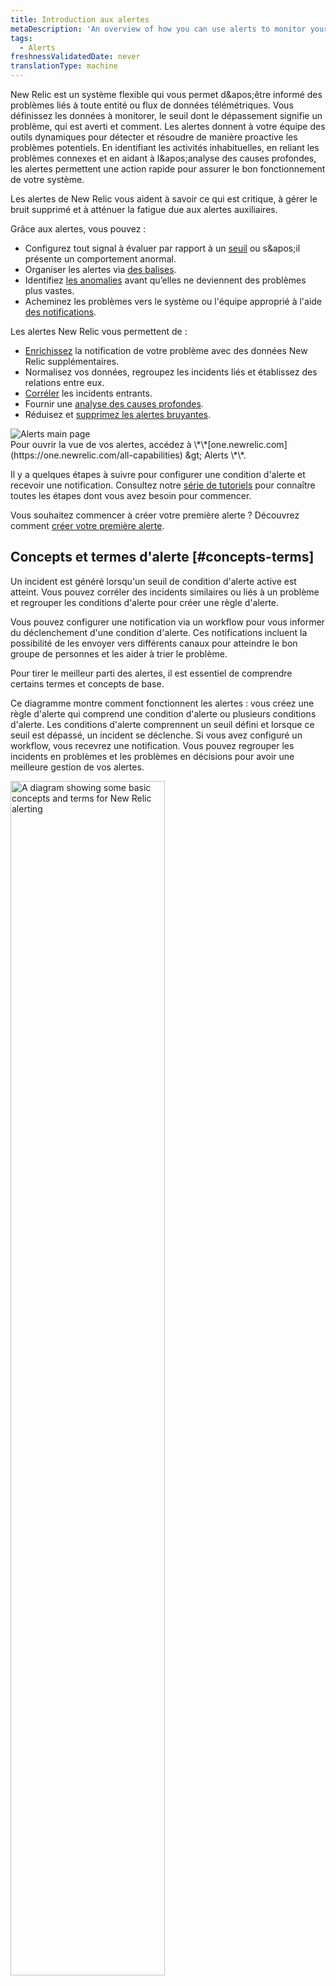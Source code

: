 ```yaml
---
title: Introduction aux alertes
metaDescription: 'An overview of how you can use alerts to monitor your systems and be notified when things go wrong, and when they''re starting to go wrong.'
tags:
  - Alerts
freshnessValidatedDate: never
translationType: machine
---
```


New Relic <InlinePopover type="alerts" />est un système flexible qui vous permet d&amp;apos;être informé des problèmes liés à toute entité ou flux de données télémétriques. Vous définissez les données à monitorer, le seuil dont le dépassement signifie un problème, qui est averti et comment. Les alertes donnent à votre équipe des outils dynamiques pour détecter et résoudre de manière proactive les problèmes potentiels. En identifiant les activités inhabituelles, en reliant les problèmes connexes et en aidant à l&amp;apos;analyse des causes profondes, les alertes permettent une action rapide pour assurer le bon fonctionnement de votre système.

Les alertes de New Relic vous aident à savoir ce qui est critique, à gérer le bruit supprimé et à atténuer la fatigue due aux alertes auxiliaires.

Grâce aux alertes, vous pouvez :

* Configurez tout signal à évaluer par rapport à un [seuil](/docs/new-relic-solutions/get-started/glossary/#alert-threshold) ou s&amp;apos;il présente un comportement anormal.
* Organiser les alertes via [des balises](/docs/new-relic-solutions/new-relic-one/core-concepts/use-tags-help-organize-find-your-data/#query-tags).
* Identifiez [les anomalies](/docs/alerts-applied-intelligence/applied-intelligence/anomaly-detection/anomaly-detection-applied-intelligence/) avant qu’elles ne deviennent des problèmes plus vastes.
* Acheminez les problèmes vers le système ou l&apos;équipe approprié à l&apos;aide [des notifications](/docs/alerts-applied-intelligence/notifications/intro-notifications/).

Les alertes New Relic vous permettent de :

* [Enrichissez](/docs/alerts-applied-intelligence/applied-intelligence/incident-workflows/incident-workflows/#enrichments) la notification de votre problème avec des données New Relic supplémentaires.
* Normalisez vos données, regroupez les incidents liés et établissez des relations entre eux.
* [Corréler](/docs/alerts-applied-intelligence/applied-intelligence/incident-intelligence/change-applied-intelligence-correlation-logic-decisions/#what-is-correlaton) les incidents entrants.
* Fournir une [analyse des causes profondes](/docs/alerts-applied-intelligence/applied-intelligence/incident-intelligence/Issues-and-Incident-management-and-response/#root-cause-analysis).
* Réduisez et [supprimez les alertes bruyantes](/docs/alerts-applied-intelligence/applied-intelligence/incident-intelligence/change-applied-intelligence-correlation-logic-decisions/#configure-correlation).

<img title="Alerts main page" alt="Alerts main page" src="/images/alerts_screenshot-full_alerts-and-ai-overview-page.webp" />

<figcaption>
  Pour ouvrir la vue de vos alertes, accédez à <DNT>\*\*[one.newrelic.com](https://one.newrelic.com/all-capabilities) &amp;gt; Alerts \*\*</DNT>.
</figcaption>

Il y a quelques étapes à suivre pour configurer une condition d&apos;alerte et recevoir une notification. Consultez notre [série de tutoriels](/docs/tutorial-create-alerts/create-new-relic-alerts/) pour connaître toutes les étapes dont vous avez besoin pour commencer.

Vous souhaitez commencer à créer votre première alerte ? Découvrez comment [créer votre première alerte](/docs/alerts-applied-intelligence/new-relic-alerts/get-started/your-first-nrql-condition/).

## Concepts et termes d&apos;alerte [#concepts-terms]

Un incident est généré lorsqu&apos;un seuil de condition d&apos;alerte active est atteint. Vous pouvez corréler des incidents similaires ou liés à un problème et regrouper les conditions d&apos;alerte pour créer une règle d&apos;alerte.

Vous pouvez configurer une notification via un workflow pour vous informer du déclenchement d&apos;une condition d&apos;alerte. Ces notifications incluent la possibilité de les envoyer vers différents canaux pour atteindre le bon groupe de personnes et les aider à trier le problème.

Pour tirer le meilleur parti des alertes, il est essentiel de comprendre certains termes et concepts de base.

Ce diagramme montre comment fonctionnent les alertes : vous créez une règle d&apos;alerte qui comprend une condition d&apos;alerte ou plusieurs conditions d&apos;alerte. Les conditions d&apos;alerte comprennent un seuil défini et lorsque ce seuil est dépassé, un incident se déclenche. Si vous avez configuré un workflow, vous recevrez une notification. Vous pouvez regrouper les incidents en problèmes et les problèmes en décisions pour avoir une meilleure gestion de vos alertes.

<img width="70%;" title="A diagram showing some basic concepts and terms for New Relic alerting" alt="A diagram showing some basic concepts and terms for New Relic alerting" src="/images/accounts_diagram_alerting-concepts.webp" />

<table>
  <thead>
    <tr>
      <th>
        Terme
      </th>

      <th>
        Explication
      </th>
    </tr>
  </thead>

  <tbody>
    <tr>
      <td>
        <DNT>
          **[Condition](/docs/alerts/create-alert/create-alert-condition/alert-conditions/#create-alert-condition/)**
        </DNT>
      </td>

      <td>
        configuration d&apos;un ou plusieurs seuils appliqués à un signal. Un incident est créé lorsque les seuils sont dépassés.
      </td>
    </tr>

    <tr>
      <td>
        <DNT>
          **[Decision](/docs/alerts-applied-intelligence/applied-intelligence/incident-intelligence/change-applied-intelligence-correlation-logic-decisions/)**
        </DNT>
      </td>

      <td>
        Opération logique qui regroupe les incidents en problèmes plus vastes. Il existe des décisions intégrées et vous pouvez également créer vos propres décisions personnalisées.
      </td>
    </tr>

    <tr>
      <td>
        <DNT>
          **[Destination](/docs/alerts-applied-intelligence/notifications/destinations/)**
        </DNT>
      </td>

      <td>
        Service par lequel vous êtes notifié. Il s’agit d’un identifiant unique pour un système tiers que vous utilisez.
      </td>
    </tr>

    <tr>
      <td>
        <DNT>
          **[Event](/docs/data-apis/understand-data/new-relic-data-types/#events-new-relic)**
        </DNT>
      </td>

      <td>
        Indiquez un changement d&apos;état ou un déclencheur défini par votre condition d&apos;alerte New Relic ou votre système monitoring externe. Un événement contient des informations sur l’entité affectée.
      </td>
    </tr>

    <tr>
      <td>
        <DNT>
          **[Incident](/docs/alerts-applied-intelligence/new-relic-alerts/alert-incidents/view-event-details-incidents/)**
        </DNT>
      </td>

      <td>
        événement généré lorsqu&apos;un seuil de condition est franchi. Il s’agit d’un événement individuel qui détaille un symptôme d’un problème.
      </td>
    </tr>

    <tr>
      <td>
        <DNT>
          **[Issue](/docs/new-relic-solutions/get-started/glossary/#issue)**
        </DNT>
      </td>

      <td>
        Ensemble d&apos;un ou plusieurs incidents qui nécessitent une attention et une enquête et qui donnent lieu à une notification.
      </td>
    </tr>

    <tr>
      <td>
        <DNT>
          **[Notification](/docs/alerts-applied-intelligence/notifications/intro-notifications/)**
        </DNT>
      </td>

      <td>
        Message que vous recevez lorsqu&apos;un incident s&apos;ouvre, est reconnu ou se ferme.
      </td>
    </tr>

    <tr>
      <td>
        <DNT>
          **[Policy](/docs/alerts-applied-intelligence/new-relic-alerts/alert-policies/create-edit-or-find-alert-policy/)**
        </DNT>
      </td>

      <td>
        Groupe de conditions d&apos;alerte que vous configurez pour être averti lorsqu&apos;un incident se produit.
      </td>
    </tr>

    <tr>
      <td>
        <DNT>
          **[Threshold](/docs/alerts-applied-intelligence/new-relic-alerts/advanced-alerts/advanced-techniques/set-thresholds-alert-condition)**
        </DNT>
      </td>

      <td>
        Valeur qu&apos;une source de données doit transmettre pour déclencher un incident et les paramètres liés au temps qui définissent un incident.
      </td>
    </tr>

    <tr>
      <td>
        <DNT>
          **[Workflow](/docs/alerts-applied-intelligence/applied-intelligence/incident-workflows/incident-workflows/)**
        </DNT>
      </td>

      <td>
        Définition du moment et du lieu où vous souhaitez recevoir une notification sur les problèmes. Vous pouvez enrichir votre notification avec des données New Relic supplémentaires et associées.
      </td>
    </tr>
  </tbody>
</table>

Prêt à essayer New Relic par vous-même ? [Créez votre compte New Relic gratuit](https://newrelic.com/signup) et suivez notre [guide de lancement rapide](/docs/new-relic-solutions/get-started/intro-new-relic/#get-started) pour commencer à maximiser vos données dès aujourd&amp;apos;hui ! Si vous avez besoin d’aide, consultez notre [série de tutoriels](/docs/tutorial-create-alerts/create-new-relic-alerts/) sur la création d’alertes pour commencer.

<Callout variant="tip">
  Vous utilisez Datadog pour monitorer vos logs mais souhaitez tester gratuitement la fonctionnalité d&apos;observabilité New Relic ? [Consultez notre guide pour migrer depuis Datadog](/docs/tutorial-dd-migration/migrating-from-dd).
</Callout>